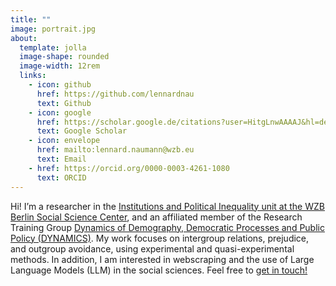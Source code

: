 ```yaml
---
title: ""
image: portrait.jpg
about:
  template: jolla
  image-shape: rounded
  image-width: 12rem
  links:
    - icon: github
      href: https://github.com/lennardnau
      text: Github
    - icon: google
      href: https://scholar.google.de/citations?user=HitgLnwAAAAJ&hl=de&oi=ao
      text: Google Scholar
    - icon: envelope
      href: mailto:lennard.naumann@wzb.eu
      text: Email
    - href: https://orcid.org/0000-0003-4261-1080
      text: ORCID
---
```


Hi! I'm a researcher in the [Institutions and Political Inequality unit at the WZB Berlin Social Science Center](https://www.wzb.eu/en/research/political-economy-of-development/institutions-and-political-inequality), and an affiliated member of the Research Training Group [Dynamics of Demography, Democratic Processes and Public Policy (DYNAMICS)](https://www.sowi.hu-berlin.de/en/dynamics). My work focuses on intergroup relations, prejudice, and outgroup avoidance, using experimental and quasi-experimental methods. In addition, I am interested in webscraping and the use of Large Language Models (LLM) in the social sciences. Feel free to [get in touch!](mailto:lennard.naumann@wzb.eu)
